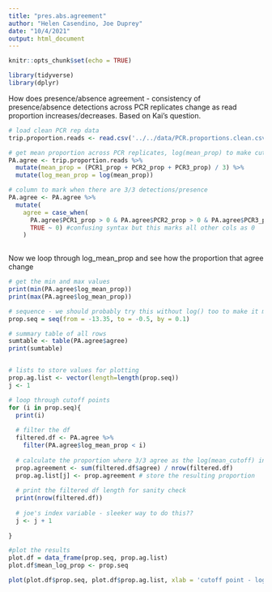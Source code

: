 ```yaml
---
title: "pres.abs.agreement"
author: "Helen Casendino, Joe Duprey"
date: "10/4/2021"
output: html_document
---
```


```r
knitr::opts_chunk$set(echo = TRUE)

library(tidyverse)
library(dplyr)
```

How does presence/absence agreement - consistency of presence/absence detections across PCR replicates
change as read proportion increases/decreases. Based on Kai's question.

```r
# load clean PCR rep data
trip.proportion.reads <- read.csv('../../data/PCR.proportions.clean.csv')

# get mean proportion across PCR replicates, log(mean_prop) to make cutoffs easier? 
PA.agree <- trip.proportion.reads %>%
  mutate(mean_prop = (PCR1_prop + PCR2_prop + PCR3_prop) / 3) %>%
  mutate(log_mean_prop = log(mean_prop))

# column to mark when there are 3/3 detections/presence 
PA.agree <- PA.agree %>%
  mutate(
    agree = case_when(
      PA.agree$PCR1_prop > 0 & PA.agree$PCR2_prop > 0 & PA.agree$PCR3_prop > 0 ~ 1,
      TRUE ~ 0) #confusing syntax but this marks all other cols as 0 
    )
 
```

Now we loop through log_mean_prop and see how the proportion that agree change

```r
# get the min and max values 
print(min(PA.agree$log_mean_prop))
print(max(PA.agree$log_mean_prop))

# sequence - we should probably try this without log() too to make it more interpretable? 
prop.seq = seq(from = -13.35, to = -0.5, by = 0.1)

# summary table of all rows 
sumtable <- table(PA.agree$agree)
print(sumtable)


# lists to store values for plotting 
prop.ag.list <- vector(length=length(prop.seq))
j <- 1 

# loop through cutoff points
for (i in prop.seq){
  print(i)
  
  # filter the df 
  filtered.df <- PA.agree %>%
    filter(PA.agree$log_mean_prop < i)
  
  # calculate the proportion where 3/3 agree as the log(mean_cutoff) increases 
  prop.agreement <- sum(filtered.df$agree) / nrow(filtered.df)
  prop.ag.list[j] <- prop.agreement # store the resulting proportion
  
  # print the filtered df length for sanity check 
  print(nrow(filtered.df))
  
  # joe's index variable - sleeker way to do this?? 
  j <- j + 1 
  
}
```

```r
#plot the results
plot.df = data_frame(prop.seq, prop.ag.list)
plot.df$mean_log_prop <- prop.seq

plot(plot.df$prop.seq, plot.df$prop.ag.list, xlab = 'cutoff point - log(mean proportion)', ylab = 'proportion agreement of Presence/Absence')
```


